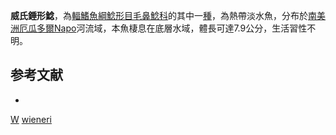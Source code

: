 {{Speciesbox
| taxon = Plectrochilus wieneri
| binomial_authority = [[Pellegrin|Pellegrin]], 1909
| status = LC
| status_system = IUCN3.1
| synonyms = *''Vandellia wieneri '', <small>Pellegrin, 1909</small>
}}

'''威氏錘形鯰'''，為[[輻鰭魚綱|輻鰭魚綱]][[鯰形目|鯰形目]][[毛鼻鯰科|毛鼻鯰科]]的其中一[[種|種]]，為熱帶淡水魚，分布於[[南美洲|南美洲]][[厄瓜多爾|厄瓜多爾]]Napo河流域，本魚棲息在底層水域，體長可達7.9公分，生活習性不明。

==参考文献==
*{{FishBase_species|genus=Plectrochilus|species=wieneri|year=2014|month=10}}

{{鯰形目小作品}}

{{Taxonbar}}
[[Category:_1909年描述的鱼类|W]]
[[Category:錘形鯰屬|wieneri]]